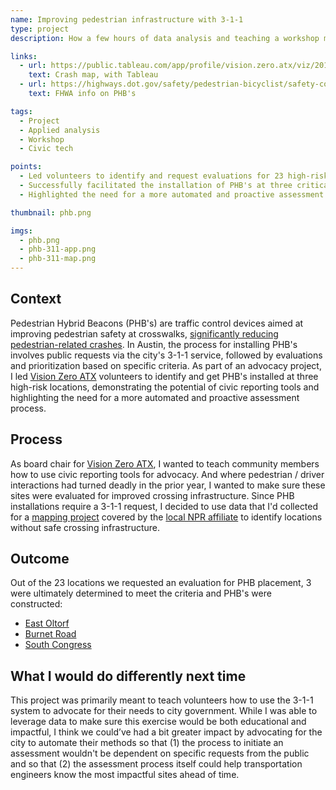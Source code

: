 ```yaml
---
name: Improving pedestrian infrastructure with 3-1-1
type: project
description: How a few hours of data analysis and teaching a workshop made 3 streets safer for pedestrians

links:
  - url: https://public.tableau.com/app/profile/vision.zero.atx/viz/2015VisionZeroATXdashboard_0/Dashboard
    text: Crash map, with Tableau
  - url: https://highways.dot.gov/safety/pedestrian-bicyclist/safety-countermeasures/pedestrian-hybrid-beacon-guide-recommendations
    text: FHWA info on PHB's

tags:
  - Project
  - Applied analysis
  - Workshop
  - Civic tech

points:
  - Led volunteers to identify and request evaluations for 23 high-risk crosswalk locations in Austin
  - Successfully facilitated the installation of PHB's at three critical sites
  - Highlighted the need for a more automated and proactive assessment process for pedestrian safety improvements

thumbnail: phb.png

imgs:
  - phb.png
  - phb-311-app.png
  - phb-311-map.png
---
```


## Context

Pedestrian Hybrid Beacons (PHB's) are traffic control devices aimed at improving pedestrian safety at crosswalks, <a href="https://highways.dot.gov/safety/pedestrian-bicyclist/safety-countermeasures/pedestrian-hybrid-beacon-guide-recommendations" target="_blank">significantly reducing pedestrian-related crashes</a>. In Austin, the process for installing PHB's involves public requests via the city's 3-1-1 service, followed by evaluations and prioritization based on specific criteria. As part of an advocacy project, I led <a href="https://www.visionzeroatx.org/" target="_blank">Vision Zero ATX</a> volunteers to identify and get PHB's installed at three high-risk locations, demonstrating the potential of civic reporting tools and highlighting the need for a more automated and proactive assessment process.

## Process

As board chair for <a href="https://www.visionzeroatx.org/" target="_blank">Vision Zero ATX</a>, I wanted to teach community members how to use civic reporting tools for advocacy. And where pedestrian / driver interactions had turned deadly in the prior year, I wanted to make sure these sites were evaluated for improved crossing infrastructure. Since PHB installations require a 3-1-1 request, I decided to use data that I'd collected for a <a href="https://public.tableau.com/app/profile/vision.zero.atx/viz/2015VisionZeroATXdashboard_0/Dashboard" target="_blank">mapping project</a> covered by the <a href="https://www.kut.org/transportation/2015-08-04/map-austins-traffic-fatalities-so-far-in-2015" target="_blank">local NPR affiliate</a> to identify locations without safe crossing infrastructure.

## Outcome

Out of the 23 locations we requested an evaluation for PHB placement, 3 were ultimately determined to meet the criteria and PHB's were constructed:

- <a href="https://www.google.com/maps/@30.2310158,-97.7337822,3a,75y,120.97h,87.15t/data=!3m7!1e1!3m5!1sOQFG1mCrVLW5QzTE3kT2sA!2e0!6shttps:%2F%2Fstreetviewpixels-pa.googleapis.com%2Fv1%2Fthumbnail%3Fpanoid%3DOQFG1mCrVLW5QzTE3kT2sA%26cb_client%3Dmaps_sv.share%26w%3D900%26h%3D600%26yaw%3D120.97172992272277%26pitch%3D2.8525821584580626%26thumbfov%3D90!7i16384!8i8192?coh=205410&entry=ttu" target="_blank">East Oltorf</a>
- <a href="https://www.google.com/maps/@30.3583219,-97.7302068,3a,75y,358.3h,89.42t/data=!3m8!1e1!3m6!1svdaon91Eg5kOrpxjzBKu2A!2e0!5s20240401T000000!6shttps:%2F%2Fstreetviewpixels-pa.googleapis.com%2Fv1%2Fthumbnail%3Fpanoid%3Dvdaon91Eg5kOrpxjzBKu2A%26cb_client%3Dmaps_sv.share%26w%3D900%26h%3D600%26yaw%3D358.2998581313764%26pitch%3D0.583484014282746%26thumbfov%3D90!7i16384!8i8192?coh=205410&entry=ttu" target="_blank">Burnet Road</a>
- <a href="https://www.google.com/maps/@30.2269917,-97.7618384,3a,75y,32.88h,99.47t/data=!3m7!1e1!3m5!1sXKT57LJH9tEZMcqOysHrVQ!2e0!6shttps:%2F%2Fstreetviewpixels-pa.googleapis.com%2Fv1%2Fthumbnail%3Fpanoid%3DXKT57LJH9tEZMcqOysHrVQ%26cb_client%3Dmaps_sv.share%26w%3D900%26h%3D600%26yaw%3D32.87909876288603%26pitch%3D-9.470070729809379%26thumbfov%3D90!7i16384!8i8192?coh=205410&entry=ttu" target="_blank">South Congress</a>

## What I would do differently next time

This project was primarily meant to teach volunteers how to use the 3-1-1 system to advocate for their needs to city government. While I was able to leverage data to make sure this exercise would be both educational and impactful, I think we could’ve had a bit greater impact by advocating for the city to automate their methods so that (1) the process to initiate an assessment wouldn't be dependent on specific requests from the public and so that (2) the assessment process itself could help transportation engineers know the most impactful sites ahead of time.
